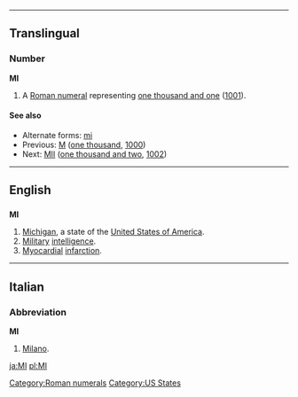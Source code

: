 {{see|Appendix:Variations of "mi"}}
----
==Translingual==
===Number===
'''MI'''

# A [[Roman numeral]] representing [[one thousand and one]] ([[1001]]).

====See also====
* Alternate forms: [[mi]]
* Previous: [[M]] ([[one thousand]], [[1000]])
* Next: [[MII]] ([[one thousand and two]], [[1002]])

[[Category:Roman numerals]]

----
==English==

==={{abbreviation}}===
'''MI'''

# [[Michigan]], a state of the [[United States of America]].
# [[military|Military]] [[intelligence]].
# [[myocardial|Myocardial]] [[infarction]].

[[Category:US States]]

----

==Italian==

===Abbreviation===
'''MI'''

# [[Milano]].

[[ja:MI]]
[[pl:MI]]